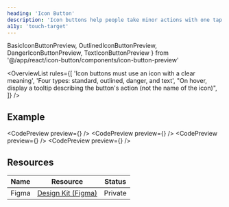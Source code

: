 ```yaml
---
heading: 'Icon Button'
description: 'Icon buttons help people take minor actions with one tap'
a11y: 'touch-target'
---
```


  BasicIconButtonPreview,
  OutlinedIconButtonPreview,
  DangerIconButtonPreview,
  TextIconButtonPreview
} from '@/app/react/icon-button/components/icon-button-preview'

<OverviewList rules={[
  'Icon buttons must use an icon with a clear meaning',
  'Four types: standard, outlined, danger, and text',
  "On hover, display a tooltip describing the button's action (not the name of the icon)",
]} />

## Example

<CodePreview preview={<BasicIconButtonPreview />} />
<CodePreview preview={<OutlinedIconButtonPreview />} />
<CodePreview preview={<DangerIconButtonPreview />} />
<CodePreview preview={<TextIconButtonPreview />} />

## Resources

| Name     | Resource | Status                                               |
| -------- | -------- | ---------------------------------------------------- |
| Figma    | [Design Kit (Figma)](https://www.figma.com/design/ducwqOCxoxcWc3ReV3FYd8/Digital-University-Component-Library?m=auto&node-id=0-1)      |                         Private                      |